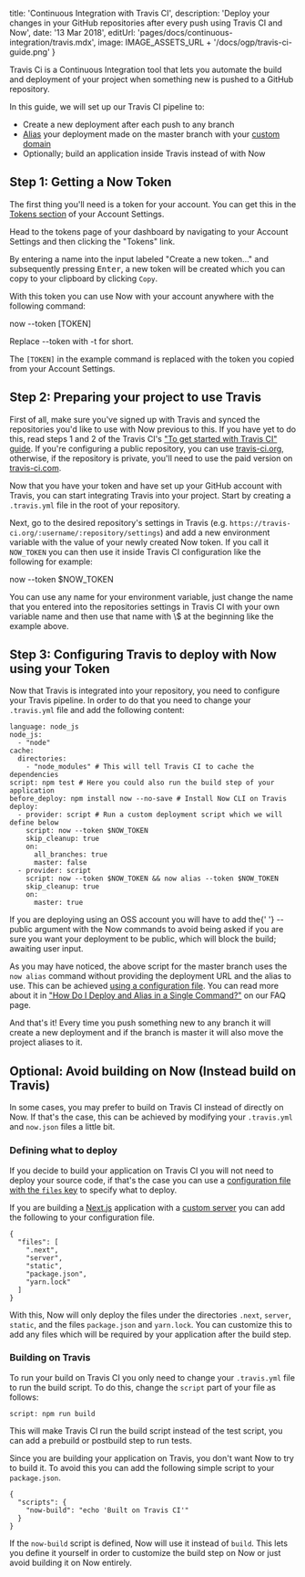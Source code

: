 

  title: 'Continuous Integration with Travis CI',
  description:
    'Deploy your changes in your GitHub repositories after every push using Travis CI and Now',
  date: '13 Mar 2018',
  editUrl: 'pages/docs/continuous-integration/travis.mdx',
  image: IMAGE_ASSETS_URL + '/docs/ogp/travis-ci-guide.png'
}

Travis Ci is a Continuous Integration tool that lets you automate the build and deployment of your project when something new is pushed to a GitHub repository.

In this guide, we will set up our Travis CI pipeline to:

- Create a new deployment after each push to any branch
- [Alias](/docs/features/aliases) your deployment made on the master branch with your [custom domain](/docs/getting-started/assign-a-domain-name)
- Optionally; build an application inside Travis instead of with Now

## Step 1: Getting a Now Token

The first thing you'll need is a token for your account. You can get this in the [Tokens section](/account/tokens) of your Account Settings.

Head to the tokens page of your dashboard by navigating to your Account Settings and then clicking the "Tokens" link.

By entering a name into the input labeled "Create a new token..." and subsequently pressing <kbd>Enter</kbd>, a new token will be created which you can copy to your clipboard by clicking `Copy`.

With this token you can use Now with your account anywhere with the following command:

<TerminalInput>now --token [TOKEN]</TerminalInput>

<Caption>
  Replace <InlineCode>--token</InlineCode> with <InlineCode>-t</InlineCode> for
  short.
</Caption>

The `[TOKEN]` in the example command is replaced with the token you copied from your Account Settings.

## Step 2: Preparing your project to use Travis

First of all, make sure you've signed up with Travis and synced the repositories you'd like to use with Now previous to this. If you have yet to do this, read steps 1 and 2 of the Travis CI's ["To get started with Travis CI" guide](https://docs.travis-ci.com/user/getting-started). If you're configuring a public repository, you can use [travis-ci.org](https://travis-ci.org), otherwise, if the repository is private, you'll need to use the paid version on [travis-ci.com](https://travis-ci.com).

Now that you have your token and have set up your GitHub account with Travis, you can start integrating Travis into your project. Start by creating a `.travis.yml` file in the root of your repository.

Next, go to the desired repository's settings in Travis (e.g. `https://travis-ci.org/:username/:repository/settings`) and add a new environment variable with the value of your newly created Now token. If you call it `NOW_TOKEN` you can then use it inside Travis CI configuration like the following for example:

<TerminalInput>now --token $NOW_TOKEN</TerminalInput>

<Note>
  You can use any name for your environment variable, just change the name that
  you entered into the repositories settings in Travis CI with your own variable
  name and then use that name with <InlineCode>\$</InlineCode> at the beginning
  like the example above.
</Note>

## Step 3: Configuring Travis to deploy with Now using your Token

Now that Travis is integrated into your repository, you need to configure your Travis pipeline. In order to do that you need to change your `.travis.yml` file and add the following content:

```
language: node_js
node_js:
  - "node"
cache:
  directories:
    - "node_modules" # This will tell Travis CI to cache the dependencies
script: npm test # Here you could also run the build step of your application
before_deploy: npm install now --no-save # Install Now CLI on Travis
deploy:
  - provider: script # Run a custom deployment script which we will define below
    script: now --token $NOW_TOKEN
    skip_cleanup: true
    on:
      all_branches: true
      master: false
  - provider: script
    script: now --token $NOW_TOKEN && now alias --token $NOW_TOKEN
    skip_cleanup: true
    on:
      master: true
```

<Note>
  If you are deploying using an OSS account you will have to add the{' '}
  <InlineCode>--public</InlineCode> argument with the Now commands to avoid
  being asked if you are sure you want your deployment to be public, which will
  block the build; awaiting user input.
</Note>

As you may have noticed, the above script for the master branch uses the `now alias` command without providing the deployment URL and the alias to use. This can be achieved [using a configuration file](/docs/features/configuration). You can read more about it in ["How Do I Deploy and Alias in a Single Command?"](/docs/other/faq#how-do-i-deploy-and-alias-in-a-single-command) on our FAQ page.

And that's it! Every time you push something new to any branch it will create a new deployment and if the branch is master it will also move the project aliases to it.

## Optional: Avoid building on Now (Instead build on Travis)

In some cases, you may prefer to build on Travis CI instead of directly on Now. If that's the case, this can be achieved by modifying your `.travis.yml` and `now.json` files a little bit.

### Defining what to deploy

If you decide to build your application on Travis CI you will not need to deploy your source code, if that's the case you can use a [configuration file with the `files` key](</docs/features/configuration#files-(array)>) to specify what to deploy.

If you are building a [Next.js](https://github.com/zeit/next.js) application with a [custom server](https://github.com/zeit/next.js#custom-server-and-routing) you can add the following to your configuration file.

```
{
  "files": [
    ".next",
    "server",
    "static",
    "package.json",
    "yarn.lock"
  ]
}
```

With this, Now will only deploy the files under the directories `.next`, `server`, `static`, and the files `package.json` and `yarn.lock`. You can customize this to add any files which will be required by your application after the build step.

### Building on Travis

To run your build on Travis CI you only need to change your `.travis.yml` file to run the build script. To do this, change the `script` part of your file as follows:

```
script: npm run build
```

<Note>
  This will make Travis CI run the build script instead of the test script, you
  can add a prebuild or postbuild step to run tests.
</Note>

Since you are building your application on Travis, you don't want Now to try to build it. To avoid this you can add the following simple script to your `package.json`.

```
{
  "scripts": {
    "now-build": "echo 'Built on Travis CI'"
  }
}
```

If the `now-build` script is defined, Now will use it instead of `build`. This lets you define it yourself in order to customize the build step on Now or just avoid building it on Now entirely.

